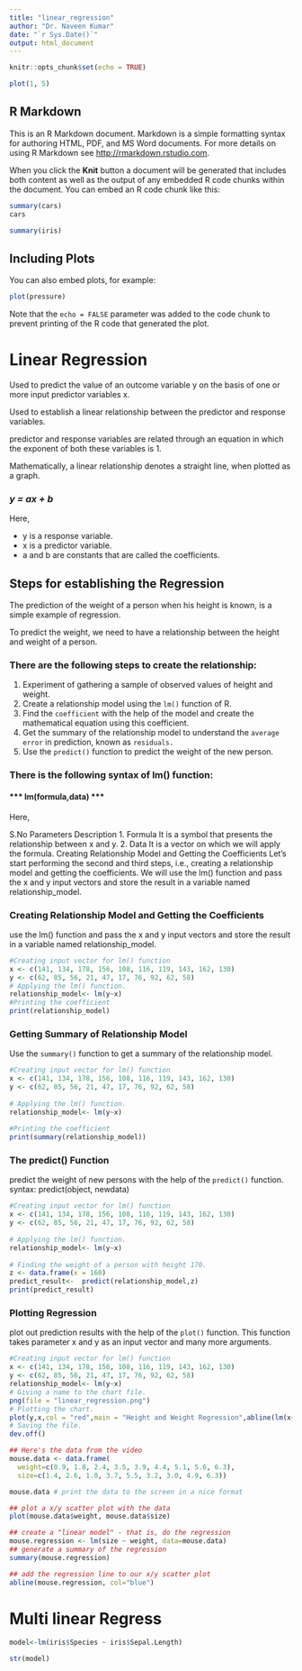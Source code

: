```yaml
---
title: "linear_regression"
author: "Dr. Naveen Kumar"
date: "`r Sys.Date()`"
output: html_document
---
```


```r
knitr::opts_chunk$set(echo = TRUE)
```
```r
plot(1, 5)
```

## R Markdown

This is an R Markdown document. Markdown is a simple formatting syntax for authoring HTML, PDF, and MS Word documents. For more details on using R Markdown see <http://rmarkdown.rstudio.com>.

When you click the **Knit** button a document will be generated that includes both content as well as the output of any embedded R code chunks within the document. You can embed an R code chunk like this:

```r
summary(cars)
cars
```

```r
summary(iris)
```


## Including Plots

You can also embed plots, for example:

```r
plot(pressure)
```

Note that the `echo = FALSE` parameter was added to the code chunk to prevent printing of the R code that generated the plot.



# Linear Regression
Used to predict the value of an outcome variable y on the basis of one or more input predictor variables x. 

Used to establish a linear relationship between the predictor and response variables.

predictor and response variables are related through an equation in which the exponent of both these variables is 1. 

Mathematically, a linear relationship denotes a straight line, when plotted as a graph.


### ***y = ax + b*** 


Here,

* y is a response variable.
* x is a predictor variable.
* a and b are constants that are called the coefficients.

## Steps for establishing the Regression
The prediction of the weight of a person when his height is known, is a simple example of regression. 

To predict the weight, we need to have a relationship between the height and weight of a person.

### There are the following steps to create the relationship:

1. Experiment of gathering a sample of observed values of height and weight.
2. Create a relationship model using the `lm()` function of R.
3. Find the `coefficient` with the help of the model and create the mathematical equation using this coefficient.
4. Get the summary of the relationship model to understand the `average error` in prediction, known as `residuals.`
5. Use the `predict()` function to predict the weight of the new person.

### There is the following syntax of lm() function:


#### *** lm(formula,data) ***


Here,

S.No	Parameters	Description
1.	Formula	It is a symbol that presents the relationship between x and y.
2.	Data	It is a vector on which we will apply the formula.
Creating Relationship Model and Getting the Coefficients
Let's start performing the second and third steps, i.e., creating a relationship model and getting the coefficients. We will use the lm() function and pass the x and y input vectors and store the result in a variable named relationship_model.

### Creating Relationship Model and Getting the Coefficients
use the lm() function and pass the x and y input vectors and store the result in a variable named relationship_model.

```r
#Creating input vector for lm() function  
x <- c(141, 134, 178, 156, 108, 116, 119, 143, 162, 130)  
y <- c(62, 85, 56, 21, 47, 17, 76, 92, 62, 58)  
# Applying the lm() function.  
relationship_model<- lm(y~x)  
#Printing the coefficient   
print(relationship_model)  
```

### Getting Summary of Relationship Model
Use the `summary()` function to get a summary of the relationship model. 

```r
#Creating input vector for lm() function  
x <- c(141, 134, 178, 156, 108, 116, 119, 143, 162, 130)  
y <- c(62, 85, 56, 21, 47, 17, 76, 92, 62, 58)  
  
# Applying the lm() function.  
relationship_model<- lm(y~x)  
  
#Printing the coefficient   
print(summary(relationship_model))  
```
### The predict() Function
predict the weight of new persons with the help of the `predict()` function. 
syntax:
predict(object, newdata)  

```r
#Creating input vector for lm() function  
x <- c(141, 134, 178, 156, 108, 116, 119, 143, 162, 130)  
y <- c(62, 85, 56, 21, 47, 17, 76, 92, 62, 58)  
  
# Applying the lm() function.  
relationship_model<- lm(y~x)  
  
# Finding the weight of a person with height 170.  
z <- data.frame(x = 160)  
predict_result<-  predict(relationship_model,z)  
print(predict_result)  
```

### Plotting Regression
plot out prediction results with the help of the `plot()` function. This function takes parameter x and y as an input vector and many more arguments.

```r
#Creating input vector for lm() function  
x <- c(141, 134, 178, 156, 108, 116, 119, 143, 162, 130)  
y <- c(62, 85, 56, 21, 47, 17, 76, 92, 62, 58)  
relationship_model<- lm(y~x)  
# Giving a name to the chart file.  
png(file = "linear_regression.png")  
# Plotting the chart.  
plot(y,x,col = "red",main = "Height and Weight Regression",abline(lm(x~y)),cex = 1.3,pch = 16,xlab = "Weight in Kg",ylab = "Height in cm")  
# Saving the file.  
dev.off()  
```

```r
## Here's the data from the video
mouse.data <- data.frame(
  weight=c(0.9, 1.8, 2.4, 3.5, 3.9, 4.4, 5.1, 5.6, 6.3),
  size=c(1.4, 2.6, 1.0, 3.7, 5.5, 3.2, 3.0, 4.9, 6.3))

mouse.data # print the data to the screen in a nice format

## plot a x/y scatter plot with the data
plot(mouse.data$weight, mouse.data$size)

## create a "linear model" - that is, do the regression
mouse.regression <- lm(size ~ weight, data=mouse.data)
## generate a summary of the regression
summary(mouse.regression)

## add the regression line to our x/y scatter plot
abline(mouse.regression, col="blue")
```

# Multi linear Regress
```r
model<-lm(iris$Species ~ iris$Sepal.Length)

str(model)
```